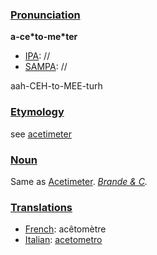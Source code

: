 ===[[Pronunciation]]===

'''a-ce*to-me*ter'''
*[[IPA]]: //
*[[SAMPA]]: //
aah-CEH-to-MEE-turh
===[[Etymology]]===

see [[acetimeter]]
===[[Noun]]===

Same as [[Acetimeter]]. ''[[Brande & C]].''
===[[Translations]]===

*[[French]]: ac&ecirc;tom&egrave;tre
*[[Italian]]: [[acetometro]]